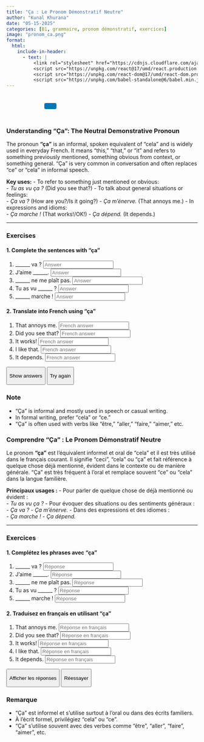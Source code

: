```yaml
---
title: "Ça : Le Pronom Démonstratif Neutre"
author: "Kunal Khurana"
date: "05-15-2025"
categories: [B1, grammaire, pronom démonstratif, exercices]
image: "pronom_ca.png"
format:
  html:
    include-in-header:
      - text: |
          <link rel="stylesheet" href="https://cdnjs.cloudflare.com/ajax/libs/font-awesome/6.0.0/css/all.min.css">
          <script src="https://unpkg.com/react@17/umd/react.production.min.js"></script>
          <script src="https://unpkg.com/react-dom@17/umd/react-dom.production.min.js"></script>
          <script src="https://unpkg.com/babel-standalone@6/babel.min.js"></script>
---
```


::: {style="text-align: left; padding: 10px;"}
<a href="mailto:frenchwithkunal@gmail.com" target="_blank" style="margin: 0 10px; color: #000;"><i class="fas fa-envelope fa-lg"></i></a> <a href="https://www.instagram.com/frenchwithkunal" target="_blank" style="margin: 0 10px; color: #E1306C;"><i class="fab fa-instagram fa-lg"></i></a> <a href="https://frenchwithkunal.ca" target="_blank" style="margin: 0 10px; color: #0077b5;"><i class="fas fa-globe fa-lg"></i></a> <a href="https://whatsapp.com/channel/0029Vb57n2e7dmegpjYpyi3V" target="_blank" style="margin: 0 10px; color: #25D366;"><i class="fab fa-whatsapp fa-lg"></i></a> <button onclick="copyLink()" style="background-color: #0077b5; color: white; padding: 8px 16px; border: none; border-radius: 4px; cursor: pointer; margin-left: 10px;"> <i class="fas fa-copy"></i> </button> [Link copied!]{#copy-message style="margin-left: 10px; color: green; display: none;"}
:::

::: {#react-root}
:::

```{=html}
<script type="text/babel">
 const ProfilePage = () => {
  const { useState, useEffect } = React;
  const [redirectCounter, setRedirectCounter] = useState(4);
  const [isRedirecting, setIsRedirecting] = useState(false);

  const isFrench = document.documentElement.lang === "fr";

  const translations = {
    noAccess: isFrench 
      ? "Vous n'avez pas accès à cette page. Si vous pensez que vous avez accès, veuillez <a href='https://frenchwithkunal.ca/login.html'>vous connecter</a>."
      : "You don't have access to this page. If you think you have, kindly <a href='https://frenchwithkunal.ca/login.html'>login</a>.",
    subscribe: isFrench
      ? "Veuillez vous abonner pour obtenir l'accès."
      : "Please subscribe to gain access.",
    redirecting: isFrench
      ? `Redirection vers la page d'abonnement dans ${redirectCounter} secondes...`
      : `Redirecting to subscription page in ${redirectCounter} seconds...`
  };

  const refreshToken = async () => {
    const storedRefreshToken = localStorage.getItem("refreshToken");

    if (!storedRefreshToken) {
      window.location.href = "/login.html";
      return null;
    }

    try {
      const response = await fetch("https://frenchwithkunal-cdf6ea3f88ce.herokuapp.com/api/v1/auth/refresh-token", {
        method: "POST",
        headers: {
          "Content-Type": "application/json",
        },
        body: JSON.stringify({ refreshToken: storedRefreshToken }),
      });

      if (!response.ok) {
        localStorage.removeItem("accessToken");
        localStorage.removeItem("refreshToken");
        window.location.href = "/login.html";
        return null;
      }

      const data = await response.json();
      localStorage.setItem("accessToken", data.accessToken);
      return data.accessToken;
    } catch (error) {
      localStorage.removeItem("accessToken");
      localStorage.removeItem("refreshToken");
      window.location.href = "/login.html";
      return null;
    }
  };

  const fetchWithAuth = async (url, options = {}) => {
    let accessToken = localStorage.getItem("accessToken");

    options.headers = {
      ...options.headers,
      Authorization: `Bearer ${accessToken}`,
      "Content-Type": "application/json",
    };

    let response = await fetch(url, options);

    if (response.status === 401) {
      console.log("Access token expired, attempting to refresh...");

      // Refresh token
      accessToken = await refreshToken();

      if (!accessToken) return null;

      options.headers.Authorization = `Bearer ${accessToken}`;
      response = await fetch(url, options);
    }

    return response.json();
  };

  const showNoAccessMessage = () => {
    setIsRedirecting(true);
    
    const noAccessMessage = `
      <div style="text-align: center; padding: 20px;">
        <h2>${translations.noAccess}</h2>
        <p>${translations.subscribe}</p>
        <p>${translations.redirecting}</p>
      </div>
    `;
    document.body.innerHTML = noAccessMessage;
    
    // Start countdown and redirect
    const redirectInterval = setInterval(() => {
      setRedirectCounter((prev) => {
        const newCounter = prev - 1;
        if (newCounter <= 0) {
          clearInterval(redirectInterval);
          window.location.href = "https://frenchwithkunal.ca/payment.html";
        }
        
        // Update the countdown text
        const countdownElement = document.querySelector('p:last-child');
        if (countdownElement) {
          countdownElement.textContent = isFrench
            ? `Redirection vers la page d'abonnement dans ${newCounter} secondes...`
            : `Redirecting to subscription page in ${newCounter} seconds...`;
        }
        
        return newCounter;
      });
    }, 1000);
  };

  useEffect(() => {
    const storedToken = localStorage.getItem('accessToken');

    if(!storedToken) {
      showNoAccessMessage();
    } else {
      const fetchData = async() => {
        const data = await fetchWithAuth("https://frenchwithkunal-cdf6ea3f88ce.herokuapp.com/api/v1/auth/me", {
          method: "POST",
        });

        if (data && data.data && data.data.hasAccess) {
          console.log(data);
        } else {
          showNoAccessMessage();
        }
      };
      fetchData();
    }
  }, []);

  return (
    <div></div>
  );
};

ReactDOM.render(
  <ProfilePage />,
  document.getElementById('react-root')
);
 </script>
```

::: {.content-visible when-profile="english"}
### Understanding "Ça": The Neutral Demonstrative Pronoun

The pronoun **"ça"** is an informal, spoken equivalent of "cela" and is widely used in everyday French. It means "this," "that," or "it" and refers to something previously mentioned, something obvious from context, or something general. "Ça" is very common in conversation and often replaces "ce" or "cela" in informal speech.

**Key uses:** - To refer to something just mentioned or obvious:\
- *Tu as vu ça ?* (Did you see that?) - To talk about general situations or feelings:\
- *Ça va ?* (How are you?/Is it going?) - *Ça m'énerve.* (That annoys me.) - In expressions and idioms:\
- *Ça marche !* (That works!/OK!) - *Ça dépend.* (It depends.)

------------------------------------------------------------------------

### Exercises

#### 1. Complete the sentences with "ça"

1.  \_\_\_\_\_\_ va ? <input type="text" placeholder="Answer" oninput="checkAnswer(this, 'Ça')">\
2.  J'aime \_\_\_\_\_\_. <input type="text" placeholder="Answer" oninput="checkAnswer(this, 'ça')">\
3.  \_\_\_\_\_\_ ne me plaît pas. <input type="text" placeholder="Answer" oninput="checkAnswer(this, 'Ça')">\
4.  Tu as vu \_\_\_\_\_\_ ? <input type="text" placeholder="Answer" oninput="checkAnswer(this, 'ça')">\
5.  \_\_\_\_\_\_ marche ! <input type="text" placeholder="Answer" oninput="checkAnswer(this, 'Ça')">

#### 2. Translate into French using "ça"

1.  That annoys me. <input type="text" placeholder="French answer" oninput="checkAnswer(this, 'Ça m\'énerve')">\
2.  Did you see that? <input type="text" placeholder="French answer" oninput="checkAnswer(this, 'Tu as vu ça')">\
3.  It works! <input type="text" placeholder="French answer" oninput="checkAnswer(this, 'Ça marche')">\
4.  I like that. <input type="text" placeholder="French answer" oninput="checkAnswer(this, 'J\'aime ça')">\
5.  It depends. <input type="text" placeholder="French answer" oninput="checkAnswer(this, 'Ça dépend')">

<button onclick="showAnswers()">

Show answers

</button>

<button onclick="refreshPage()">

Try again

</button>

### Note

-   "Ça" is informal and mostly used in speech or casual writing.
-   In formal writing, prefer "cela" or "ce."
-   "Ça" is often used with verbs like "être," "aller," "faire," "aimer," etc.
:::

::: {.content-visible when-profile="french"}
### Comprendre "Ça" : Le Pronom Démonstratif Neutre

Le pronom **"ça"** est l’équivalent informel et oral de "cela" et il est très utilisé dans le français courant. Il signifie "ceci", "cela" ou "ça" et fait référence à quelque chose déjà mentionné, évident dans le contexte ou de manière générale. "Ça" est très fréquent à l’oral et remplace souvent "ce" ou "cela" dans la langue familière.

**Principaux usages :** - Pour parler de quelque chose de déjà mentionné ou évident :\
- *Tu as vu ça ?* - Pour évoquer des situations ou des sentiments généraux :\
- *Ça va ?* - *Ça m'énerve.* - Dans des expressions et des idiomes :\
- *Ça marche !* - *Ça dépend.*

------------------------------------------------------------------------

### Exercices

#### 1. Complétez les phrases avec "ça"

1.  \_\_\_\_\_\_ va ? <input type="text" placeholder="Réponse" oninput="checkAnswer(this, 'Ça')">\
2.  J'aime \_\_\_\_\_\_. <input type="text" placeholder="Réponse" oninput="checkAnswer(this, 'ça')">\
3.  \_\_\_\_\_\_ ne me plaît pas. <input type="text" placeholder="Réponse" oninput="checkAnswer(this, 'Ça')">\
4.  Tu as vu \_\_\_\_\_\_ ? <input type="text" placeholder="Réponse" oninput="checkAnswer(this, 'ça')">\
5.  \_\_\_\_\_\_ marche ! <input type="text" placeholder="Réponse" oninput="checkAnswer(this, 'Ça')">

#### 2. Traduisez en français en utilisant "ça"

1.  That annoys me. <input type="text" placeholder="Réponse en français" oninput="checkAnswer(this, 'Ça m\'énerve')">\
2.  Did you see that? <input type="text" placeholder="Réponse en français" oninput="checkAnswer(this, 'Tu as vu ça')">\
3.  It works! <input type="text" placeholder="Réponse en français" oninput="checkAnswer(this, 'Ça marche')">\
4.  I like that. <input type="text" placeholder="Réponse en français" oninput="checkAnswer(this, 'J\'aime ça')">\
5.  It depends. <input type="text" placeholder="Réponse en français" oninput="checkAnswer(this, 'Ça dépend')">

<button onclick="showAnswers()">

Afficher les réponses

</button>

<button onclick="refreshPage()">

Réessayer

</button>

### Remarque

-   "Ça" est informel et s’utilise surtout à l’oral ou dans des écrits familiers.
-   À l’écrit formel, privilégiez "cela" ou "ce".
-   "Ça" s’utilise souvent avec des verbes comme "être", "aller", "faire", "aimer", etc.
:::

```{=html}
<script>
function checkAnswer(input, correctAnswer) {
    const span = input.nextElementSibling;
    if (input.value.trim().toLowerCase() === correctAnswer.toLowerCase()) {
        span.textContent = "✓ Correct";
        span.style.color = "green";
    } else {
        span.textContent = "";
    }
}

function showAnswers() {
    document.querySelectorAll('input[type="text"]').forEach(el => {
        const correct = el.getAttribute('oninput')?.match(/'([^']+)'/)?.[1];
        if (correct) {
            const span = el.nextElementSibling;
            span.textContent = `Réponse : ${correct}`;
            span.style.color = "blue";
        }
    });
}

function refreshPage() {
    location.reload();
}
</script>
```